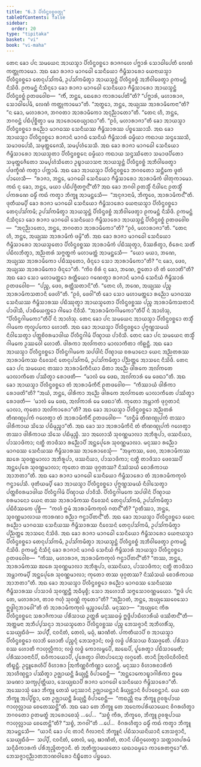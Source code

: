 ```yaml
---
title: "6.3 ᨸᩥᩃᩥᨶ᩠ᨴᩅᨧ᩠ᨨᩅᨲ᩠ᨳᩩ"
tableOfContents: false
sidebar:
  order: 20
type: "tipitaka"
basket: "vi"
book: "vi-maha"
---
```



<DynamicBreadcrumb />

<Division number="270" book="vi-maha">

<Paragraph number="1240" book="vi-maha">
ᨲᩮᨶ ᨡᩮᩣ ᨸᨶ ᩈᨾᨿᩮᨶ ᩋᩣᨿᩈ᩠ᨾᩣ ᨸᩥᩃᩥᨶ᩠ᨴᩅᨧ᩠ᨨᩮᩣ ᩁᩣᨩᨣᩉᩮ ᨸᨻ᩠ᨽᩣᩁᩴ ᩈᩮᩣᨵᩤᨸᩮᨲᩥ ᩃᩮᨱᩴ ᨠᨲ᩠ᨲᩩᨠᩣᨾᩮᩣ. ᩋᨳ ᨡᩮᩣ ᩁᩣᨩᩣ ᨾᩣᨣᨵᩮᩤ ᩈᩮᨶᩥᨿᩮᩣ ᨻᩥᨾ᩠ᨻᩥᩈᩣᩁᩮᩣ ᨿᩮᨶᩣᨿᩈ᩠ᨾᩣ ᨸᩥᩃᩥᨶ᩠ᨴᩅᨧ᩠ᨨᩮᩣ ᨲᩮᨶᩩᨸᩈᩘᨠᨾᩥ, ᩏᨸᩈᩘᨠᨾᩥᨲ᩠ᩅᩣ ᩋᩣᨿᩈ᩠ᨾᨶ᩠ᨲᩴ ᨸᩥᩃᩥᨶ᩠ᨴᩅᨧ᩠ᨨᩴ ᩋᨽᩥᩅᩤᨴᩮᨲ᩠ᩅᩣ ᩑᨠᨾᨶ᩠ᨲᩴ ᨶᩥᩈᩦᨴᩥ. ᩑᨠᨾᨶ᩠ᨲᩴ ᨶᩥᩈᩥᨶ᩠ᨶᩮᩣ ᨡᩮᩣ ᩁᩣᨩᩣ ᨾᩣᨣᨵᩮᩤ ᩈᩮᨶᩥᨿᩮᩣ ᨻᩥᨾ᩠ᨻᩥᩈᩣᩁᩮᩣ ᩋᩣᨿᩈ᩠ᨾᨶ᩠ᨲᩴ ᨸᩥᩃᩥᨶ᩠ᨴᩅᨧ᩠ᨨᩴ ᩑᨲᨴᩅᩮᩤᨧ—  “ᨠᩥᩴ, ᨽᨶ᩠ᨲᩮ, ᨳᩮᩁᩮᩣ ᨠᩣᩁᩣᨸᩮᨲᩦ”ᨲᩥ? “ᨸᨻ᩠ᨽᩣᩁᩴ, ᨾᩉᩣᩁᩣᨩ, ᩈᩮᩣᨵᩤᨸᩮᨾᩥ, ᩃᩮᨱᩴ ᨠᨲ᩠ᨲᩩᨠᩣᨾᩮᩣ”ᨲᩥ. “ᩋᨲ᩠ᨳᩮᩣ, ᨽᨶ᩠ᨲᩮ, ᩋᨿ᩠ᨿᩔ ᩋᩣᩁᩣᨾᩥᨠᩮᨶᩣ”ᨲᩥ? “ᨶ ᨡᩮᩣ, ᨾᩉᩣᩁᩣᨩ, ᨽᨣᩅᨲᩣ ᩋᩣᩁᩣᨾᩥᨠᩮᩣ ᩋᨶᩩᨬ᩠ᨬᩣᨲᩮᩣ”ᨲᩥ. “ᨲᩮᨶ ᩉᩥ, ᨽᨶ᩠ᨲᩮ, ᨽᨣᩅᨶ᩠ᨲᩴ ᨸᨭᩥᨸᩩᨧ᩠ᨨᩥᨲ᩠ᩅᩣ ᨾᨾ ᩋᩣᩁᩮᩣᨧᩮᨿ᩠ᨿᩣᨳᩣ”ᨲᩥ. “ᩑᩅᩴ, ᨾᩉᩣᩁᩣᨩᩣ”ᨲᩥ ᨡᩮᩣ ᩋᩣᨿᩈ᩠ᨾᩣ ᨸᩥᩃᩥᨶ᩠ᨴᩅᨧ᩠ᨨᩮᩣ ᩁᨬ᩠ᨬᩮᩣ ᨾᩣᨣᨵᩔ ᩈᩮᨶᩥᨿᩔ ᨻᩥᨾ᩠ᨻᩥᩈᩣᩁᩔ ᨸᨧ᩠ᨧᩔᩮᩣᩈᩥ. ᩋᨳ ᨡᩮᩣ ᩋᩣᨿᩈ᩠ᨾᩣ ᨸᩥᩃᩥᨶ᩠ᨴᩅᨧ᩠ᨨᩮᩣ ᩁᩣᨩᩣᨶᩴ ᨾᩣᨣᨵᩴ ᩈᩮᨶᩥᨿᩴ ᨻᩥᨾ᩠ᨻᩥᩈᩣᩁᩴ ᨵᨾ᩠ᨾᩥᨿᩣ ᨠᨳᩣᨿ ᩈᨶ᩠ᨴᩔᩮᩈᩥ, ᩈᨾᩣᨴᨸᩮᩈᩥ, ᩈᨾᩩᨲ᩠ᨲᩮᨩᩮᩈᩥ, ᩈᨾ᩠ᨸᩉᩴᩈᩮᩈᩥ. ᩋᨳ ᨡᩮᩣ ᩁᩣᨩᩣ ᨾᩣᨣᨵᩮᩤ ᩈᩮᨶᩥᨿᩮᩣ ᨻᩥᨾ᩠ᨻᩥᩈᩣᩁᩮᩣ ᩋᩣᨿᩈ᩠ᨾᨲᩣ ᨸᩥᩃᩥᨶ᩠ᨴᩅᨧ᩠ᨨᩮᨶ ᨵᨾ᩠ᨾᩥᨿᩣ ᨠᨳᩣᨿ ᩈᨶ᩠ᨴᩔᩥᨲᩮᩣ ᩈᨾᩣᨴᨸᩥᨲᩮᩣ ᩈᨾᩩᨲ᩠ᨲᩮᨩᩥᨲᩮᩣ ᩈᨾ᩠ᨸᩉᩴᩈᩥᨲᩮᩣ ᩏᨭ᩠ᨮᩣᨿᩣᩈᨶᩣ ᩋᩣᨿᩈ᩠ᨾᨶ᩠ᨲᩴ ᨸᩥᩃᩥᨶ᩠ᨴᩅᨧ᩠ᨨᩴ ᩋᨽᩥᩅᩤᨴᩮᨲ᩠ᩅᩣ ᨸᨴᨠ᩠ᨡᩥᨱᩴ ᨠᨲ᩠ᩅᩣ ᨸᨠ᩠ᨠᩣᨾᩥ.
</Paragraph>

<Paragraph number="1241" book="vi-maha">
ᩋᨳ ᨡᩮᩣ ᩋᩣᨿᩈ᩠ᨾᩣ ᨸᩥᩃᩥᨶ᩠ᨴᩅᨧ᩠ᨨᩮᩣ ᨽᨣᩅᨲᩮᩣ ᩈᨶ᩠ᨲᩥᨠᩮ ᨴᩪᨲᩴ ᨸᩣᩉᩮᩈᩥ—  “ᩁᩣᨩᩣ, ᨽᨶ᩠ᨲᩮ, ᨾᩣᨣᨵᩮᩤ ᩈᩮᨶᩥᨿᩮᩣ ᨻᩥᨾ᩠ᨻᩥᩈᩣᩁᩮᩣ ᩋᩣᩁᩣᨾᩥᨠᩴ ᨴᩤᨲᩩᨠᩣᨾᩮᩣ. ᨠᨳᩴ ᨶᩩ ᨡᩮᩣ, ᨽᨶ᩠ᨲᩮ, ᨾᨿᩣ ᨸᨭᩥᨸᨩ᩠ᨩᩥᨲᨻ᩠ᨻᨶ᩺”ᨲᩥ? ᩋᨳ ᨡᩮᩣ ᨽᨣᩅᩤ ᩑᨲᩈ᩠ᨾᩥᩴ ᨶᩥᨴᩤᨶᩮ ᩑᨲᩈ᩠ᨾᩥᩴ ᨸᨠᩁᨱᩮ ᨵᨾ᩠ᨾᩥᩴ ᨠᨳᩴ ᨠᨲ᩠ᩅᩣ ᨽᩥᨠ᩠ᨡᩪ ᩋᩣᨾᨶ᩠ᨲᩮᩈᩥ—  “ᩋᨶᩩᨩᩣᨶᩣᨾᩥ, ᨽᩥᨠ᩠ᨡᩅᩮ, ᩋᩣᩁᩣᨾᩥᨠᨶ᩺”ᨲᩥ. ᨴᩩᨲᩥᨿᨾ᩠ᨸᩥ ᨡᩮᩣ ᩁᩣᨩᩣ ᨾᩣᨣᨵᩮᩤ ᩈᩮᨶᩥᨿᩮᩣ ᨻᩥᨾ᩠ᨻᩥᩈᩣᩁᩮᩣ ᨿᩮᨶᩣᨿᩈ᩠ᨾᩣ ᨸᩥᩃᩥᨶ᩠ᨴᩅᨧ᩠ᨨᩮᩣ ᨲᩮᨶᩩᨸᩈᩘᨠᨾᩥ; ᩏᨸᩈᩘᨠᨾᩥᨲ᩠ᩅᩣ ᩋᩣᨿᩈ᩠ᨾᨶ᩠ᨲᩴ ᨸᩥᩃᩥᨶ᩠ᨴᩅᨧ᩠ᨨᩴ ᩋᨽᩥᩅᩤᨴᩮᨲ᩠ᩅᩣ ᩑᨠᨾᨶ᩠ᨲᩴ ᨶᩥᩈᩦᨴᩥ. ᩑᨠᨾᨶ᩠ᨲᩴ ᨶᩥᩈᩥᨶ᩠ᨶᩮᩣ ᨡᩮᩣ ᩁᩣᨩᩣ ᨾᩣᨣᨵᩮᩤ ᩈᩮᨶᩥᨿᩮᩣ ᨻᩥᨾ᩠ᨻᩥᩈᩣᩁᩮᩣ ᩋᩣᨿᩈ᩠ᨾᨶ᩠ᨲᩴ ᨸᩥᩃᩥᨶ᩠ᨴᩅᨧ᩠ᨨᩴ ᩑᨲᨴᩅᩮᩤᨧ—  “ᩋᨶᩩᨬ᩠ᨬᩣᨲᩮᩣ, ᨽᨶ᩠ᨲᩮ, ᨽᨣᩅᨲᩣ ᩋᩣᩁᩣᨾᩥᨠᩮᩣ”ᨲᩥ? “ᩑᩅᩴ, ᨾᩉᩣᩁᩣᨩᩣ”ᨲᩥ. “ᨲᩮᨶ ᩉᩥ, ᨽᨶ᩠ᨲᩮ, ᩋᨿ᩠ᨿᩔ ᩋᩣᩁᩣᨾᩥᨠᩴ ᨴᨾ᩠ᨾᩦ”ᨲᩥ.
</Paragraph>

<Paragraph number="1242" book="vi-maha">
ᩋᨳ ᨡᩮᩣ ᩁᩣᨩᩣ ᨾᩣᨣᨵᩮᩤ ᩈᩮᨶᩥᨿᩮᩣ ᨻᩥᨾ᩠ᨻᩥᩈᩣᩁᩮᩣ ᩋᩣᨿᩈ᩠ᨾᨲᩮᩣ ᨸᩥᩃᩥᨶ᩠ᨴᩅᨧ᩠ᨨᩔ ᩋᩣᩁᩣᨾᩥᨠᩴ ᨸᨭᩥᩔᩩᨲ᩠ᩅᩣ, ᩅᩥᩔᩁᩥᨲ᩠ᩅᩣ, ᨧᩥᩁᩮᨶ ᩈᨲᩥᩴ ᨸᨭᩥᩃᨽᩥᨲ᩠ᩅᩣ, ᩋᨬ᩠ᨬᨲᩁᩴ ᩈᨻ᩠ᨻᨲ᩠ᨳᨠᩴ ᨾᩉᩣᨾᨲ᩠ᨲᩴ ᩋᩣᨾᨶ᩠ᨲᩮᩈᩥ—  “ᨿᩮᩣ ᨾᨿᩣ, ᨽᨱᩮ, ᩋᨿ᩠ᨿᩔ ᩋᩣᩁᩣᨾᩥᨠᩮᩣ ᨸᨭᩥᩔᩩᨲᩮᩣ, ᨴᩥᨶ᩠ᨶᩮᩣ ᩈᩮᩣ ᩋᩣᩁᩣᨾᩥᨠᩮᩣ”ᨲᩥ? “ᨶ ᨡᩮᩣ, ᨴᩮᩅ, ᩋᨿ᩠ᨿᩔ ᩋᩣᩁᩣᨾᩥᨠᩮᩣ ᨴᩥᨶ᩠ᨶᩮᩣ”ᨲᩥ. “ᨠᩦᩅ ᨧᩥᩁᩴ ᨶᩩ ᨡᩮᩣ, ᨽᨱᩮ, ᩍᨲᩮᩣ ᩉᩥ ᨲᩴ ᩉᩮᩣᨲᩦ”ᨲᩥ? ᩋᨳ ᨡᩮᩣ ᩈᩮᩣ ᨾᩉᩣᨾᨲ᩠ᨲᩮᩣ ᩁᨲ᩠ᨲᩥᨿᩮᩣ ᨣᨱᩮᨲ᩠ᩅᩣ ᩁᩣᨩᩣᨶᩴ ᨾᩣᨣᨵᩴ ᩈᩮᨶᩥᨿᩴ ᨻᩥᨾ᩠ᨻᩥᩈᩣᩁᩴ ᩑᨲᨴᩅᩮᩤᨧ—  “ᨸᨬ᩠ᨧ, ᨴᩮᩅ, ᩁᨲ᩠ᨲᩥᩈᨲᩣᨶᩦ”ᨲᩥ. “ᨲᩮᨶ ᩉᩥ, ᨽᨱᩮ, ᩋᨿ᩠ᨿᩔ ᨸᨬ᩠ᨧ ᩋᩣᩁᩣᨾᩥᨠᩈᨲᩣᨶᩥ ᨴᩮᩉᩦ”ᨲᩥ. “ᩑᩅᩴ, ᨴᩮᩅᩤ”ᨲᩥ ᨡᩮᩣ ᩈᩮᩣ ᨾᩉᩣᨾᨲ᩠ᨲᩮᩣ ᩁᨬ᩠ᨬᩮᩣ ᨾᩣᨣᨵᩔ ᩈᩮᨶᩥᨿᩔ ᨻᩥᨾ᩠ᨻᩥᩈᩣᩁᩔ ᨸᨭᩥᩔᩩᨲ᩠ᩅᩣ ᩋᩣᨿᩈ᩠ᨾᨲᩮᩣ ᨸᩥᩃᩥᨶ᩠ᨴᩅᨧ᩠ᨨᩔ ᨸᨬ᩠ᨧ ᩋᩣᩁᩣᨾᩥᨠᩈᨲᩣᨶᩥ ᨸᩣᨴᩤᩈᩥ, ᨸᩣᨭᩥᨿᩮᨠ᩠ᨠᩮᩣ ᨣᩤᨾᩮᩣ ᨶᩥᩅᩥᩈᩥ. “ᩋᩣᩁᩣᨾᩥᨠᨣᩤᨾᨠᩮᩣ”ᨲᩥᨸᩥ ᨶᩴ ᩋᩣᩉᩴᩈᩩ, “ᨸᩥᩃᩥᨶ᩠ᨴᨣᩤᨾᨠᩮᩣ”ᨲᩥᨸᩥ ᨶᩴ ᩋᩣᩉᩴᩈᩩ.
</Paragraph>

</Division>
<Division number="271" book="vi-maha">

<Paragraph number="1243" book="vi-maha">
ᨲᩮᨶ ᨡᩮᩣ ᨸᨶ ᩈᨾᨿᩮᨶ ᩋᩣᨿᩈ᩠ᨾᩣ ᨸᩥᩃᩥᨶ᩠ᨴᩅᨧ᩠ᨨᩮᩣ ᨲᩈ᩠ᨾᩥᩴ ᨣᩤᨾᨠᩮ ᨠᩩᩃᩪᨸᨠᩮᩣ ᩉᩮᩣᨲᩥ. ᩋᨳ ᨡᩮᩣ ᩋᩣᨿᩈ᩠ᨾᩣ ᨸᩥᩃᩥᨶ᩠ᨴᩅᨧ᩠ᨨᩮᩣ ᨸᩩᨻ᩠ᨻᨱ᩠ᩉᩈᨾᨿᩴ ᨶᩥᩅᩤᩈᩮᨲ᩠ᩅᩣ ᨸᨲ᩠ᨲᨧᩦᩅᩁᨾᩣᨴᩤᨿ ᨸᩥᩃᩥᨶ᩠ᨴᨣᩤᨾᩴ ᨸᩥᨱ᩠ᨯᩣᨿ ᨸᩣᩅᩥᩈᩥ. ᨲᩮᨶ ᨡᩮᩣ ᨸᨶ ᩈᨾᨿᩮᨶ ᨲᩈ᩠ᨾᩥᩴ ᨣᩤᨾᨠᩮ ᩏᩔᩅᩮᩤ ᩉᩮᩣᨲᩥ. ᨴᩤᩁᨠᩣ ᩋᩃᩘᨠᨲᩣ ᨾᩣᩃᩣᨠᩥᨲᩣ ᨠᩦᩊᨶ᩠ᨲᩥ. ᩋᨳ ᨡᩮᩣ ᩋᩣᨿᩈ᩠ᨾᩣ ᨸᩥᩃᩥᨶ᩠ᨴᩅᨧ᩠ᨨᩮᩣ ᨸᩥᩃᩥᨶ᩠ᨴᨣᩤᨾᨠᩮ ᩈᨸᨴᩤᨶᩴ ᨸᩥᨱ᩠ᨯᩣᨿ ᨧᩁᨾᩣᨶᩮᩣ ᨿᩮᨶ ᩋᨬ᩠ᨬᨲᩁᩔ ᩋᩣᩁᩣᨾᩥᨠᩔ ᨶᩥᩅᩮᩈᨶᩴ ᨲᩮᨶᩩᨸᩈᩘᨠᨾᩥ, ᩏᨸᩈᩘᨠᨾᩥᨲ᩠ᩅᩣ ᨸᨬ᩠ᨬᨲ᩠ᨲᩮ ᩋᩣᩈᨶᩮ ᨶᩥᩈᩦᨴᩥ. ᨲᩮᨶ ᨡᩮᩣ ᨸᨶ ᩈᨾᨿᩮᨶ ᨲᩔᩣ ᩋᩣᩁᩣᨾᩥᨠᩥᨶᩥᨿᩣ ᨵᩦᨲᩣ ᩋᨬ᩠ᨬᩮ ᨴᩤᩁᨠᩮ ᩋᩃᩘᨠᨲᩮ ᨾᩣᩃᩣᨠᩥᨲᩮ ᨸᩔᩥᨲ᩠ᩅᩣ ᩁᩮᩣᨴᨲᩥ—  “ᨾᩣᩃᩴ ᨾᩮ ᨴᩮᨳ, ᩋᩃᩘᨠᩣᩁᩴ ᨾᩮ ᨴᩮᨳᩣ”ᨲᩥ. ᩋᨳ ᨡᩮᩣ ᩋᩣᨿᩈ᩠ᨾᩣ ᨸᩥᩃᩥᨶ᩠ᨴᩅᨧ᩠ᨨᩮᩣ ᨲᩴ ᩋᩣᩁᩣᨾᩥᨠᩥᨶᩥᩴ ᩑᨲᨴᩅᩮᩤᨧ—  “ᨠᩥᩔᩣᨿᩴ ᨴᩤᩁᩥᨠᩣ ᩁᩮᩣᨴᨲᩦ”ᨲᩥ? “ᩋᨿᩴ, ᨽᨶ᩠ᨲᩮ, ᨴᩤᩁᩥᨠᩣ ᩋᨬ᩠ᨬᩮ ᨴᩤᩁᨠᩮ ᩋᩃᩘᨠᨲᩮ ᨾᩣᩃᩣᨠᩥᨲᩮ ᨸᩔᩥᨲ᩠ᩅᩣ ᩁᩮᩣᨴᨲᩥ—  ‘ᨾᩣᩃᩴ ᨾᩮ ᨴᩮᨳ, ᩋᩃᩘᨠᩣᩁᩴ ᨾᩮ ᨴᩮᨳᩣ’ᨲᩥ. ᨠᩩᨲᩮᩣ ᩋᨾ᩠ᩉᩣᨠᩴ ᨴᩩᨣ᩠ᨣᨲᩣᨶᩴ ᨾᩣᩃᩣ, ᨠᩩᨲᩮᩣ ᩋᩃᩘᨠᩣᩁᩮᩣ”ᨲᩥ? ᩋᨳ ᨡᩮᩣ ᩋᩣᨿᩈ᩠ᨾᩣ ᨸᩥᩃᩥᨶ᩠ᨴᩅᨧ᩠ᨨᩮᩣ ᩋᨬ᩠ᨬᨲᩁᩴ ᨲᩥᨱᨱ᩠ᨯᩩᨸᨠᩴ ᨣᩉᩮᨲ᩠ᩅᩣ ᨲᩴ ᩋᩣᩁᩣᨾᩥᨠᩥᨶᩥᩴ ᩑᨲᨴᩅᩮᩤᨧ—  “ᩉᨶ᩠ᨴᩥᨾᩴ ᨲᩥᨱᨱ᩠ᨯᩩᨸᨠᩴ ᨲᩔᩣ ᨴᩤᩁᩥᨠᩣᨿ ᩈᩦᩈᩮ ᨸᨭᩥᨾᩩᨬ᩠ᨧᩣ”ᨲᩥ. ᩋᨳ ᨡᩮᩣ ᩈᩣ ᩋᩣᩁᩣᨾᩥᨠᩥᨶᩦ ᨲᩴ ᨲᩥᨱᨱ᩠ᨯᩩᨸᨠᩴ ᨣᩉᩮᨲ᩠ᩅᩣ ᨲᩔᩣ ᨴᩤᩁᩥᨠᩣᨿ ᩈᩦᩈᩮ ᨸᨭᩥᨾᩩᨬ᩠ᨧᩥ. ᩈᩣ ᩋᩉᩮᩣᩈᩥ ᩈᩩᩅᨱ᩠ᨱᨾᩣᩃᩣ ᩋᨽᩥᩁᩪᨸᩣ, ᨴᩔᨶᩦᨿᩣ, ᨸᩣᩈᩣᨴᩥᨠᩣ; ᨶᨲ᩠ᨳᩥ ᨲᩣᨴᩥᩈᩣ ᩁᨬ᩠ᨬᩮᩣᨸᩥ ᩋᨶ᩠ᨲᩮᨸᩩᩁᩮ ᩈᩩᩅᨱ᩠ᨱᨾᩣᩃᩣ. ᨾᨶᩩᩔᩣ ᩁᨬ᩠ᨬᩮᩣ ᨾᩣᨣᨵᩔ ᩈᩮᨶᩥᨿᩔ ᨻᩥᨾ᩠ᨻᩥᩈᩣᩁᩔ ᩋᩣᩁᩮᩣᨧᩮᩈᩩᩴ—  “ᩋᨾᩩᨠᩔ, ᨴᩮᩅ, ᩋᩣᩁᩣᨾᩥᨠᩔ ᨥᩁᩮ ᩈᩩᩅᨱ᩠ᨱᨾᩣᩃᩣ ᩋᨽᩥᩁᩪᨸᩣ, ᨴᩔᨶᩦᨿᩣ, ᨸᩣᩈᩣᨴᩥᨠᩣ; ᨶᨲ᩠ᨳᩥ ᨲᩣᨴᩥᩈᩣ ᨴᩮᩅᩔᨸᩥ ᩋᨶ᩠ᨲᩮᨸᩩᩁᩮ ᩈᩩᩅᨱ᩠ᨱᨾᩣᩃᩣ; ᨠᩩᨲᩮᩣ ᨲᩔ ᨴᩩᨣ᩠ᨣᨲᩔ? ᨶᩥᩔᩴᩈᨿᩴ ᨧᩮᩣᩁᩥᨠᩣᨿ ᩋᩣᨽᨲᩣ”ᨲᩥ.
</Paragraph>

<Paragraph number="1244" book="vi-maha">
ᩋᨳ ᨡᩮᩣ ᩁᩣᨩᩣ ᨾᩣᨣᨵᩮᩤ ᩈᩮᨶᩥᨿᩮᩣ ᨻᩥᨾ᩠ᨻᩥᩈᩣᩁᩮᩣ ᨲᩴ ᩋᩣᩁᩣᨾᩥᨠᨠᩩᩃᩴ ᨻᨶ᩠ᨵᩣᨸᩮᩈᩥ. ᨴᩩᨲᩥᨿᨾ᩠ᨸᩥ ᨡᩮᩣ ᩋᩣᨿᩈ᩠ᨾᩣ ᨸᩥᩃᩥᨶ᩠ᨴᩅᨧ᩠ᨨᩮᩣ ᨸᩩᨻ᩠ᨻᨱ᩠ᩉᩈᨾᨿᩴ ᨶᩥᩅᩤᩈᩮᨲ᩠ᩅᩣ ᨸᨲ᩠ᨲᨧᩦᩅᩁᨾᩣᨴᩤᨿ ᨸᩥᩃᩥᨶ᩠ᨴᨣᩤᨾᩴ ᨸᩥᨱ᩠ᨯᩣᨿ ᨸᩣᩅᩥᩈᩥ. ᨸᩥᩃᩥᨶ᩠ᨴᨣᩤᨾᨠᩮ ᩈᨸᨴᩤᨶᩴ ᨸᩥᨱ᩠ᨯᩣᨿ ᨧᩁᨾᩣᨶᩮᩣ ᨿᩮᨶ ᨲᩔ ᩋᩣᩁᩣᨾᩥᨠᩔ ᨶᩥᩅᩮᩈᨶᩴ ᨲᩮᨶᩩᨸᩈᩘᨠᨾᩥ, ᩏᨸᩈᩘᨠᨾᩥᨲ᩠ᩅᩣ ᨸᨭᩥᩅᩥᩔᨠᩮ ᨸᩩᨧ᩠ᨨᩥ—  “ᨠᩉᩴ ᩍᨾᩴ ᩋᩣᩁᩣᨾᩥᨠᨠᩩᩃᩴ ᨣᨲᨶ᩺”ᨲᩥ? “ᩑᨲᩥᩔᩣ, ᨽᨶ᩠ᨲᩮ, ᩈᩩᩅᨱ᩠ᨱᨾᩣᩃᩣᨿ ᨠᩣᩁᨱᩣ ᩁᨬ᩠ᨬᩣ ᨻᨶ᩠ᨵᩣᨸᩥᨲᨶ᩺”ᨲᩥ. ᩋᨳ ᨡᩮᩣ ᩋᩣᨿᩈ᩠ᨾᩣ ᨸᩥᩃᩥᨶ᩠ᨴᩅᨧ᩠ᨨᩮᩣ ᨿᩮᨶ ᩁᨬ᩠ᨬᩮᩣ ᨾᩣᨣᨵᩔ ᩈᩮᨶᩥᨿᩔ ᨻᩥᨾ᩠ᨻᩥᩈᩣᩁᩔ ᨶᩥᩅᩮᩈᨶᩴ ᨲᩮᨶᩩᨸᩈᩘᨠᨾᩥ, ᩏᨸᩈᩘᨠᨾᩥᨲ᩠ᩅᩣ ᨸᨬ᩠ᨬᨲ᩠ᨲᩮ ᩋᩣᩈᨶᩮ ᨶᩥᩈᩦᨴᩥ. ᩋᨳ ᨡᩮᩣ ᩁᩣᨩᩣ ᨾᩣᨣᨵᩮᩤ ᩈᩮᨶᩥᨿᩮᩣ ᨻᩥᨾ᩠ᨻᩥᩈᩣᩁᩮᩣ ᨿᩮᨶᩣᨿᩈ᩠ᨾᩣ ᨸᩥᩃᩥᨶ᩠ᨴᩅᨧ᩠ᨨᩮᩣ ᨲᩮᨶᩩᨸᩈᩘᨠᨾᩥ, ᩏᨸᩈᩘᨠᨾᩥᨲ᩠ᩅᩣ ᩋᩣᨿᩈ᩠ᨾᨶ᩠ᨲᩴ ᨸᩥᩃᩥᨶ᩠ᨴᩅᨧ᩠ᨨᩴ ᩋᨽᩥᩅᩤᨴᩮᨲ᩠ᩅᩣ ᩑᨠᨾᨶ᩠ᨲᩴ ᨶᩥᩈᩦᨴᩥ. ᩑᨠᨾᨶ᩠ᨲᩴ ᨶᩥᩈᩥᨶ᩠ᨶᩴ ᨡᩮᩣ ᩁᩣᨩᩣᨶᩴ ᨾᩣᨣᨵᩴ ᩈᩮᨶᩥᨿᩴ ᨻᩥᨾ᩠ᨻᩥᩈᩣᩁᩴ ᩋᩣᨿᩈ᩠ᨾᩣ ᨸᩥᩃᩥᨶ᩠ᨴᩅᨧ᩠ᨨᩮᩣ ᩑᨲᨴᩅᩮᩤᨧ—  “ᨠᩥᩔ, ᨾᩉᩣᩁᩣᨩ, ᩋᩣᩁᩣᨾᩥᨠᨠᩩᩃᩴ ᨻᨶ᩠ᨵᩣᨸᩥᨲᨶ᩺”ᨲᩥ? “ᨲᩔ, ᨽᨶ᩠ᨲᩮ, ᩋᩣᩁᩣᨾᩥᨠᩔ ᨥᩁᩮ ᩈᩩᩅᨱ᩠ᨱᨾᩣᩃᩣ ᩋᨽᩥᩁᩪᨸᩣ, ᨴᩔᨶᩦᨿᩣ, ᨸᩣᩈᩣᨴᩥᨠᩣ; ᨶᨲ᩠ᨳᩥ ᨲᩣᨴᩥᩈᩣ ᩋᨾ᩠ᩉᩣᨠᨾ᩠ᨸᩥ ᩋᨶ᩠ᨲᩮᨸᩩᩁᩮ ᩈᩩᩅᨱ᩠ᨱᨾᩣᩃᩣ; ᨠᩩᨲᩮᩣ ᨲᩔ ᨴᩩᨣ᩠ᨣᨲᩔ? ᨶᩥᩔᩴᩈᨿᩴ ᨧᩮᩣᩁᩥᨠᩣᨿ ᩋᩣᨽᨲᩣ”ᨲᩥ. ᩋᨳ ᨡᩮᩣ ᩋᩣᨿᩈ᩠ᨾᩣ ᨸᩥᩃᩥᨶ᩠ᨴᩅᨧ᩠ᨨᩮᩣ ᩁᨬ᩠ᨬᩮᩣ ᨾᩣᨣᨵᩔ ᩈᩮᨶᩥᨿᩔ ᨻᩥᨾ᩠ᨻᩥᩈᩣᩁᩔ ᨸᩣᩈᩣᨴᩴ ᩈᩩᩅᨱ᩠ᨱᨶ᩠ᨲᩥ ᩋᨵᩥᨾᩩᨧ᩠ᨧᩥ; ᩈᩮᩣ ᩋᩉᩮᩣᩈᩥ ᩈᨻ᩠ᨻᩈᩮᩣᩅᨱ᩠ᨱᨾᨿᩮᩣ. “ᩍᨴᩴ ᨸᨶ ᨲᩮ, ᨾᩉᩣᩁᩣᨩ, ᨲᩣᩅ ᨻᩉᩩᩴ ᩈᩩᩅᨱ᩠ᨱᩴ ᨠᩩᨲᩮᩣ”ᨲᩥ? “ᩋᨬ᩠ᨬᩣᨲᩴ, ᨽᨶ᩠ᨲᩮ, ᩋᨿ᩠ᨿᩔᩮᩅᩮᩈᩮᩣ ᩍᨴ᩠ᨵᩤᨶᩩᨽᩣᩅᩮᩤ”ᨲᩥ ᨲᩴ ᩋᩣᩁᩣᨾᩥᨠᨠᩩᩃᩴ ᨾᩩᨬ᩠ᨧᩣᨸᩮᩈᩥ.
</Paragraph>

<Paragraph number="1245" book="vi-maha">
ᨾᨶᩩᩔᩣ—  “ᩋᨿ᩠ᨿᩮᨶ ᨠᩥᩁ ᨸᩥᩃᩥᨶ᩠ᨴᩅᨧ᩠ᨨᩮᨶ ᩈᩁᩣᨩᩥᨠᩣᨿ ᨸᩁᩥᩈᩣᨿ ᩏᨲ᩠ᨲᩁᩥ ᨾᨶᩩᩔᨵᨾ᩠ᨾᩴ ᩍᨴ᩠ᨵᩥᨸᩣᨭᩥᩉᩣᩁᩥᨿᩴ ᨴᩔᩥᨲᨶ᩺”ᨲᩥ—  ᩋᨲ᩠ᨲᨾᨶᩣ ᩋᨽᩥᨸ᩠ᨸᩈᨶ᩠ᨶᩣ ᩋᩣᨿᩈ᩠ᨾᨲᩮᩣ ᨸᩥᩃᩥᨶ᩠ᨴᩅᨧ᩠ᨨᩔ ᨸᨬ᩠ᨧ ᨽᩮᩈᨩ᩠ᨩᩣᨶᩥ ᩋᨽᩥᩉᩁᩥᩴᩈᩩ, ᩈᩮᨿ᩠ᨿᨳᩥᨴᩴ—  ᩈᨸ᩠ᨸᩥᩴ, ᨶᩅᨶᩦᨲᩴ, ᨲᩮᩃᩴ, ᨾᨵᩩᩴ, ᨹᩣᨱᩥᨲᩴ. ᨸᨠᨲᩥᨿᩣᨸᩥ ᨧ ᩋᩣᨿᩈ᩠ᨾᩣ ᨸᩥᩃᩥᨶ᩠ᨴᩅᨧ᩠ᨨᩮᩣ ᩃᩣᨽᩦ ᩉᩮᩣᨲᩥ ᨸᨬ᩠ᨧᨶ᩠ᨶᩴ ᨽᩮᩈᨩ᩠ᨩᩣᨶᩴ; ᩃᨴ᩠ᨵᩴ ᩃᨴ᩠ᨵᩴ ᨸᩁᩥᩈᩣᨿ ᩅᩥᩔᨩ᩠ᨩᩮᨲᩥ. ᨸᩁᩥᩈᩣ ᨧᩔ ᩉᩮᩣᨲᩥ ᨻᩣᩉᩩᩃᩖᩥᨠᩣ; ᩃᨴ᩠ᨵᩴ ᩃᨴ᩠ᨵᩴ ᨠᩮᩣᩃᨾ᩠ᨻᩮᨸᩥ, ᨥᨭᩮᨸᩥ, ᨸᩪᩁᩮᨲ᩠ᩅᩣ ᨸᨭᩥᩈᩣᨾᩮᨲᩥ; ᨸᩁᩥᩔᩣᩅᨶᩣᨶᩥᨸᩥ, ᨳᩅᩥᨠᩣᨿᩮᩣᨸᩥ, ᨸᩪᩁᩮᨲ᩠ᩅᩣ ᩅᩤᨲᨸᩣᨶᩮᩈᩩ ᩃᨣ᩠ᨣᩮᨲᩥ. ᨲᩣᨶᩥ ᩒᩃᩦᨶᩅᩥᩃᩦᨶᩣᨶᩥ ᨲᩥᨭ᩠ᨮᨶ᩠ᨲᩥ. ᩏᨶ᩠ᨴᩪᩁᩮᩉᩥᨸᩥ ᩅᩥᩉᩣᩁᩣ ᩒᨠᩥᨱ᩠ᨱᩅᩥᨠᩥᨱ᩠ᨱᩣ ᩉᩮᩣᨶ᩠ᨲᩥ. ᨾᨶᩩᩔᩣ ᩅᩥᩉᩣᩁᨧᩣᩁᩥᨠᩴ ᩋᩣᩉᩥᨱ᩠ᨯᨶ᩠ᨲᩣ ᨸᩔᩥᨲ᩠ᩅᩣ ᩏᨩ᩠ᨫᩣᨿᨶ᩠ᨲᩥ ᨡᩥᨿ᩠ᨿᨶ᩠ᨲᩥ ᩅᩥᨸᩣᨧᩮᨶ᩠ᨲᩥ—  “ᩋᨶ᩠ᨲᩮᩣᨠᩮᩣᨭ᩠ᨮᩣᨣᩤᩁᩥᨠᩣ ᩍᨾᩮ ᩈᨾᨱᩣ ᩈᨠ᩠ᨿᨸᩩᨲ᩠ᨲᩥᨿᩣ, ᩈᩮᨿ᩠ᨿᨳᩣᨸᩥ ᩁᩣᨩᩣ ᨾᩣᨣᨵᩮᩤ ᩈᩮᨶᩥᨿᩮᩣ ᨻᩥᨾ᩠ᨻᩥᩈᩣᩁᩮᩣ”ᨲᩥ.
</Paragraph>

<Paragraph number="1246" book="vi-maha">
ᩋᩔᩮᩣᩈᩩᩴ ᨡᩮᩣ ᨽᩥᨠ᩠ᨡᩪ ᨲᩮᩈᩴ ᨾᨶᩩᩔᩣᨶᩴ ᩏᨩ᩠ᨫᩣᨿᨶ᩠ᨲᩣᨶᩴ ᨡᩥᨿ᩠ᨿᨶ᩠ᨲᩣᨶᩴ ᩅᩥᨸᩣᨧᩮᨶ᩠ᨲᩣᨶᩴ. ᨿᩮ ᨲᩮ ᨽᩥᨠ᩠ᨡᩪ ᩋᨸ᩠ᨸᩥᨧ᩠ᨨᩣ, ᨲᩮ ᩏᨩ᩠ᨫᩣᨿᨶ᩠ᨲᩥ ᨡᩥᨿ᩠ᨿᨶ᩠ᨲᩥ ᩅᩥᨸᩣᨧᩮᨶ᩠ᨲᩥ—  “ᨠᨳᨬ᩠ᩉᩥ ᨶᩣᨾ ᨽᩥᨠ᩠ᨡᩪ ᩑᩅᩁᩪᨸᩣᨿ ᨻᩣᩉᩩᩃᩖᩣᨿ ᨧᩮᨲᩮᩔᨶ᩠ᨲᩦ”ᨲᩥ. ᩋᨳ ᨡᩮᩣ ᨲᩮ ᨽᩥᨠ᩠ᨡᩪ ᨲᩮ ᩋᨶᩮᨠᨸᩁᩥᨿᩣᨿᩮᨶ ᩅᩥᨣᩁᩉᩥᨲ᩠ᩅᩣ ᨽᨣᩅᨲᩮᩣ ᩑᨲᨾᨲ᩠ᨳᩴ ᩋᩣᩁᩮᩣᨧᩮᩈᩩᩴ …ᨸᩮ…  “ᩈᨧ᩠ᨧᩴ ᨠᩥᩁ, ᨽᩥᨠ᩠ᨡᩅᩮ, ᨽᩥᨠ᩠ᨡᩪ ᩑᩅᩁᩪᨸᩣᨿ ᨻᩣᩉᩩᩃᩖᩣᨿ ᨧᩮᨲᩮᨶ᩠ᨲᩦ”ᨲᩥ? “ᩈᨧ᩠ᨧᩴ, ᨽᨣᩅᩤ”ᨲᩥ …ᨸᩮ…  ᩅᩥᨣᩁᩉᩥᨲ᩠ᩅᩣ ᨵᨾ᩠ᨾᩥᩴ ᨠᨳᩴ ᨠᨲ᩠ᩅᩣ ᨽᩥᨠ᩠ᨡᩪ ᩋᩣᨾᨶ᩠ᨲᩮᩈᩥ—  “ᨿᩣᨶᩥ ᨡᩮᩣ ᨸᨶ ᨲᩣᨶᩥ ᨣᩥᩃᩣᨶᩣᨶᩴ ᨽᩥᨠ᩠ᨡᩪᨶᩴ ᨸᨭᩥᩈᩣᨿᨶᩦᨿᩣᨶᩥ ᨽᩮᩈᨩ᩠ᨩᩣᨶᩥ, ᩈᩮᨿ᩠ᨿᨳᩥᨴᩴ—  ᩈᨸ᩠ᨸᩥ, ᨶᩅᨶᩦᨲᩴ, ᨲᩮᩃᩴ, ᨾᨵᩩ, ᨹᩣᨱᩥᨲᩴ, ᨲᩣᨶᩥ ᨸᨭᩥᨣ᩠ᨣᩉᩮᨲ᩠ᩅᩣ ᩈᨲ᩠ᨲᩣᩉᨸᩁᨾᩴ ᩈᨶ᩠ᨶᩥᨵᩥᨠᩣᩁᨠᩴ ᨸᩁᩥᨽᩩᨬ᩠ᨩᩥᨲᨻ᩠ᨻᩣᨶᩥ. ᨲᩴ ᩋᨲᩥᨠ᩠ᨠᩣᨾᨿᨲᩮᩣ ᨿᨳᩣᨵᨾ᩠ᨾᩮᩣ ᨠᩣᩁᩮᨲᨻ᩠ᨻᩮᩣ”ᨲᩥ.

</Paragraph>
</Division>

<Paragraph number="1247" type="center" book="vi-maha">
ᨽᩮᩈᨩ᩠ᨩᩣᨶᩩᨬ᩠ᨬᩣᨲᨽᩣᨱᩅᩤᩁᩮᩣ ᨶᩥᨭ᩠ᨮᩥᨲᩮᩣ ᨸᨮᨾᩮᩣ.
</Paragraph>